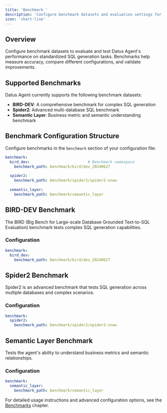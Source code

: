```yaml
---
title: 'Benchmark '
description: 'Configure benchmark datasets and evaluation settings for Datus Agent'
icon: 'chart-line'
---
```


## Overview

Configure benchmark datasets to evaluate and test Datus Agent's performance on standardized SQL generation tasks. Benchmarks help measure accuracy, compare different configurations, and validate improvements.

## Supported Benchmarks

Datus Agent currently supports the following benchmark datasets:

- **BIRD-DEV**: A comprehensive benchmark for complex SQL generation
- **Spider2**: Advanced multi-database SQL benchmark
- **Semantic Layer**: Business metric and semantic understanding benchmark

## Benchmark Configuration Structure

Configure benchmarks in the `benchmark` section of your configuration file:

```yaml
benchmark:
  bird_dev:                          # Benchmark namespace
    benchmark_path: benchmark/bird/dev_20240627
    
  spider2:
    benchmark_path: benchmark/spider2/spider2-snow
    
  semantic_layer:
    benchmark_path: benchmark/semantic_layer
```

## BIRD-DEV Benchmark

The BIRD (Big Bench for Large-scale Database Grounded Text-to-SQL Evaluation) benchmark tests complex SQL generation capabilities.

### Configuration

```yaml
benchmark:
  bird_dev:
    benchmark_path: benchmark/bird/dev_20240627
```

## Spider2 Benchmark

Spider2 is an advanced benchmark that tests SQL generation across multiple databases and complex scenarios.

### Configuration

```yaml
benchmark:
  spider2:
    benchmark_path: benchmark/spider2/spider2-snow
```

## Semantic Layer Benchmark

Tests the agent's ability to understand business metrics and semantic relationships.

### Configuration

```yaml
benchmark:
  semantic_layer:
    benchmark_path: benchmark/semantic_layer
```

For detailed usage instructions and advanced configuration options, see the [Benchmarks](/benchmarks) chapter.